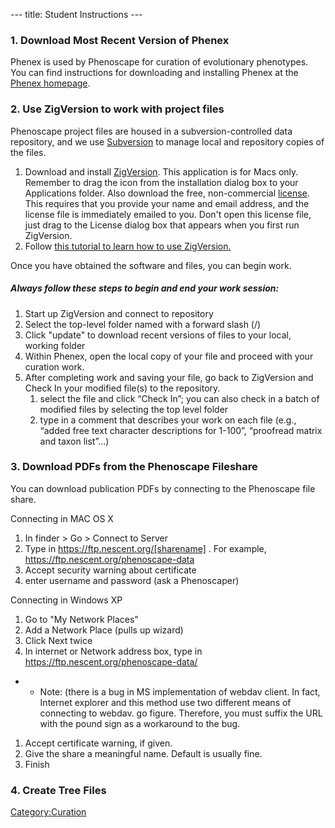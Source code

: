 ---
title: Student Instructions
---

===1. Download Most Recent Version of Phenex===

Phenex is used by Phenoscape for curation of evolutionary phenotypes.  You can find instructions for downloading and installing Phenex at the [[Phenex|Phenex homepage]].


===2. Use ZigVersion to work with project files ===

Phenoscape project files  are housed in a subversion-controlled data repository, and we use [http://sourceforge.net/svn/?group_id=224046/ Subversion] to manage local and repository copies of the files.

# Download and install [http://zigversion.com/ ZigVersion]. This application is for Macs only. Remember to drag the icon from the installation dialog box to your Applications folder.  Also download the free, non-commercial [http://zigversion.com/ license]. This requires that you provide your name and email address, and the license file is immediately emailed to you.  Don't open this license file, just drag to the License dialog box that appears when you first run ZigVersion.
# Follow [[Data Repository Access Instructions| this tutorial to learn how to use ZigVersion.]]

Once you have obtained the software and files, you can begin work.

===== ''Always follow these steps to begin and end your work session:'' =====

#	Start up ZigVersion and connect to repository
#	Select the top-level folder named with a forward slash (/)
#	Click "update" to download recent versions of files to your local, working folder
#	Within Phenex, open the local copy of your file and proceed with your curation work.
#	After completing work and saving your file, go back to ZigVersion and Check In your modified file(s) to the repository.
##	select the file and click “Check In”; you can also check in a batch of modified files by selecting the top level folder
##	type in a comment that describes your work on each file (e.g., “added free text character descriptions for 1-100”, “proofread matrix and taxon list”…)

===3. Download PDFs from the Phenoscape Fileshare ===
You can download publication PDFs by connecting to the Phenoscape file share.

Connecting in MAC OS X
# In finder > Go > Connect to Server
# Type in https://ftp.nescent.org/[sharename] .   For example, https://ftp.nescent.org/phenoscape-data
# Accept security warning about certificate
# enter username and password (ask a Phenoscaper)

Connecting in Windows XP
# Go to "My Network Places"
# Add a Network Place (pulls up wizard)
# Click Next twice
# In internet or Network address box, type in  https://ftp.nescent.org/phenoscape-data/
**Note:  (there is a bug in MS implementation of webdav client. In fact, Internet explorer and this method use two different means of connecting to webdav. go figure. Therefore, you must suffix the URL with the pound sign as a workaround to the bug.
# Accept certificate warning, if given.
# Give the share a meaningful name. Default is usually fine.
# Finish

===4. Create Tree Files ===

[[Category:Curation]]